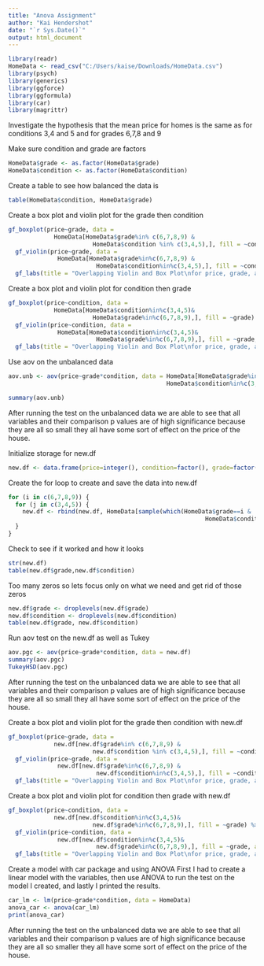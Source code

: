 ---
title: "Anova Assignment"
author: "Kai Hendershot"
date: "`r Sys.Date()`"
output: html_document
---
```{r include = FALSE} 
library(readr)
HomeData <- read_csv("C:/Users/kaise/Downloads/HomeData.csv")
library(psych)
library(generics)
library(ggforce)
library(ggformula)
library(car)
library(magrittr)
```
Investigate the hypothesis that the mean price for homes is the same as for 
conditions 3,4 and 5 and for grades 6,7,8 and 9

Make sure condition and grade are factors
```{r}
HomeData$grade <- as.factor(HomeData$grade)
HomeData$condition <- as.factor(HomeData$condition)
```

Create a table to see how balanced the data is 
```{r}
table(HomeData$condition, HomeData$grade)
```

Create a box plot and violin plot for the grade then condition
```{r}
gf_boxplot(price~grade, data = 
             HomeData[HomeData$grade%in% c(6,7,8,9) &
                        HomeData$condition %in% c(3,4,5),], fill = ~condition) %>%
  gf_violin(price~grade, data = 
              HomeData[HomeData$grade%in%c(6,7,8,9) &
                         HomeData$condition%in%c(3,4,5),], fill = ~condition, alpha = .3)%>%
  gf_labs(title = "Overlapping Violin and Box Plot\nfor price, grade, and condition")
```

Create a box plot and violin plot for condition then grade
```{r}
gf_boxplot(price~condition, data = 
             HomeData[HomeData$condition%in%c(3,4,5)&
                        HomeData$grade%in%c(6,7,8,9),], fill = ~grade) %>%
  gf_violin(price~condition, data = 
              HomeData[HomeData$condition%in%c(3,4,5)&
                         HomeData$grade%in%c(6,7,8,9),], fill = ~grade, alpha = .3)%>%
  gf_labs(title = "Overlapping Violin and Box Plot\nfor price, grade, and condition")
```

Use aov on the unbalanced data
```{r}
aov.unb <- aov(price~grade*condition, data = HomeData[HomeData$grade%in%c(6,7,8,9)&
                                             HomeData$condition%in%c(3,4,5),])

summary(aov.unb)
```
After running the test on the unbalanced data we are able to see that all variables
and their comparison p values are of high significance because they are all so small 
they all have some sort of effect on the price of the house.

Initialize storage for new.df
```{r}
new.df <- data.frame(price=integer(), condition=factor(), grade=factor())
```

Create the for loop to create and save the data into new.df
```{r}
for (i in c(6,7,8,9)) {
  for (j in c(3,4,5)) {
    new.df <- rbind(new.df, HomeData[sample(which(HomeData$grade==i &
                                                        HomeData$condition==j),50), c("price", "grade", "condition")])
  }
}
```

Check to see if it worked and how it looks
```{r}
str(new.df)
table(new.df$grade,new.df$condition)
```

Too many zeros so lets focus only on what we need and get rid of those zeros
```{r}
new.df$grade <- droplevels(new.df$grade)
new.df$condition <- droplevels(new.df$condition)
table(new.df$grade, new.df$condition)
```

Run aov test on the new.df as well as Tukey
```{r}
aov.pgc <- aov(price~grade*condition, data = new.df)
summary(aov.pgc)
TukeyHSD(aov.pgc)
```
After running the test on the unbalanced data we are able to see that all variables
and their comparison p values are of high significance because they are all so small 
they all have some sort of effect on the price of the house.

Create a box plot and violin plot for the grade then condition with new.df
```{r}
gf_boxplot(price~grade, data = 
             new.df[new.df$grade%in% c(6,7,8,9) &
                        new.df$condition %in% c(3,4,5),], fill = ~condition) %>%
  gf_violin(price~grade, data = 
              new.df[new.df$grade%in%c(6,7,8,9) &
                         new.df$condition%in%c(3,4,5),], fill = ~condition, alpha = .3)%>%
  gf_labs(title = "Overlapping Violin and Box Plot\nfor price, grade, and condition")
```

Create a box plot and violin plot for condition then grade with new.df
```{r}
gf_boxplot(price~condition, data = 
             new.df[new.df$condition%in%c(3,4,5)&
                        new.df$grade%in%c(6,7,8,9),], fill = ~grade) %>%
  gf_violin(price~condition, data = 
              new.df[new.df$condition%in%c(3,4,5)&
                         new.df$grade%in%c(6,7,8,9),], fill = ~grade, alpha = .3)%>%
  gf_labs(title = "Overlapping Violin and Box Plot\nfor price, grade, and condition")
```


Create a model with car package and using ANOVA
First I had to create a linear model with the variables, then use ANOVA to run 
the test on the model I created, and lastly I printed the results.
```{r}
car_lm <- lm(price~grade*condition, data = HomeData)
anova_car <- anova(car_lm)
print(anova_car)
```
After running the test on the unbalanced data we are able to see that all variables
and their comparison p values are of high significance because they are all so smaller 
they all have some sort of effect on the price of the house.


